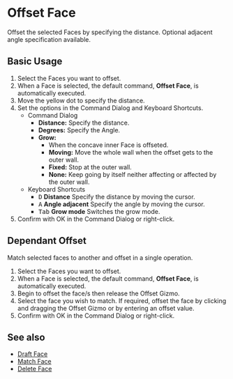 
# Offset Face

<Reference shortcut="Shift + O" command="Offset Face" button="" />

Offset the selected Faces by specifying the distance. Optional adjacent angle specification available.

## Basic Usage

1. Select the Faces you want to offset.
2. When a Face is selected, the default command, **Offset Face**, is automatically executed.
3. Move the yellow dot to specify the distance.
4. Set the options in the Command Dialog and Keyboard Shortcuts.
     - <Kst>Command Dialog</Kst>
          - **Distance:** Specify the distance.
          - **Degrees:** Specify the Angle.
          - **Grow:**
               - When the concave inner Face is offseted.
               - **Moving:** Move the whole wall when the offset gets to the outer wall.
               - **Fixed:** Stop at the outer wall.
               - **None:** Keep going by itself neither affecting or affected by the outer wall.
     - <Kst>Keyboard Shortcuts</Kst>
          - <kbd>D</kbd> **Distance** Specify the distance by moving the cursor.
          - <kbd>A</kbd> **Angle adjacent** Specify the angle by moving the cursor.
          - <kbd>Tab</kbd> **Grow mode** Switches the grow mode.
5. Confirm with OK in the Command Dialog or right-click.

<VideoPlayer fileName="offset-face"/>

## Dependant Offset

Match selected faces to another and offset in a single operation.

1. Select the Faces you want to offset.
2. When a Face is selected, the default command, **Offset Face**, is automatically executed.
3. Begin to offset the face/s then release the Offset Gizmo.
4. Select the face you wish to match. If required, offset the face by clicking and dragging the Offset Gizmo or by entering an offset value.
5. Confirm with OK in the Command Dialog or right-click.

<VideoPlayer fileName="dependant-offset-face"/>

## See also
- [Draft Face](draft-face)
- [Match Face](match-face)
- [Delete Face](delete-face)